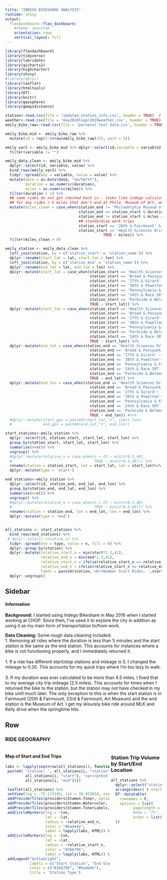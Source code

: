 ---
title: "INDEGO BIKESHARE ANALYSIS"
runtime: shiny
output: 
  flexdashboard::flex_dashboard:
    #theme: spacelab
    orientation: rows
    vertical_layout: fill
---

```{r setup, include=FALSE}
library(flexdashboard)
library(tidyverse) 
library(lubridate)
library(qicharts2)
library(highcharter)
library(shiny)
#library(dplyr)
library(leaflet)
library(htmltools)
library(DT)
library(knitr)
library(geosphere)
library(gmapsdistance)
```

```{r read_data}
station<-read.csv(file = "updated_station_info.csv", header = TRUE)  #'H:/fun data/indego/updated_station_info.csv', header = TRUE)
weather<-read.csv(file = 'may2016toapr2019weather.csv', header = TRUE)
emily_bike_raw<-read.csv(file = 'personal test data.csv', header = TRUE)

emily_bike_mid <- emily_bike_raw %>% 
  mutate(id = rep(1:(nrow(emily_bike_raw)/5), each = 5))

emily_var2 <- emily_bike_mid %>% dplyr::select(id,variable = variable2, value = value2) %>% 
  filter(variable != "")

emily_data_clean <- emily_bike_mid %>% 
  dplyr::select(id, variable, value) %>% 
  bind_rows(emily_var2) %>% 
  tidyr::spread(key = variable, value = value) %>% 
  mutate(date = as.Date(date, "%m/%d/%Y"),
         duration = as.numeric(duration),
         miles = as.numeric(miles)) %>% 
  filter(duration > 1) %>% 
  ## some rides do not get checked back in - looks like indego calculates mileage based on time duration.
  ## for any rides > 5 miles that don't end at Phila. Museum of Art, we will adjust to my anticipated average of 2.5 miles
  mutate(miles_clean = case_when(station_end != 'Philadelphia Museum of Art' & miles > 4.5 ~ 2.5,
                                 station_end == station_start & duration < 5 ~ 0,
                                 station_end != station_start & miles == 0 ~ 0.30,
                                 ## standardize work trips
                                 station_start == '20th & Fairmount' & station_end == 'Health Sciences Drive' ~ 2.6,
                                 station_start == 'Health Sciences Drive' & station_end == '20th & Fairmount' ~ 2.6,
                                            TRUE ~ miles)) %>% 
  filter(miles_clean > 0)
```

```{r station_data}
emily_station <- emily_data_clean %>% 
  left_join(station, by = c('station_start' = 'station_name')) %>% 
  dplyr::rename(start_lat = lat, start_lon = lon) %>% 
  left_join(station, by = c('station_end' = 'station_name')) %>% 
  dplyr::rename(end_lat = lat, end_lon = lon) %>% 
  dplyr::mutate(start_lat = case_when(station_start == 'Health Sciences Drive' ~ 39.945730,
                                      station_start == 'Broad & Passyunk' ~ 39.925665,
                                      station_start == '27th & Girard' ~ 39.974160,
                                      station_start == '38th & Powelton'~ 39.959550,
                                      station_start == 'Pennsylvania & Fairmount Perelman Building' ~ 39.968034,
                                      station_start == '24th & Race SRT' ~ 39.958162,
                                      station_start == 'Parkside & Belmont, Case Building' ~ 39.977814,
                                      TRUE ~ start_lat)) %>% 
  dplyr::mutate(start_lon = case_when(station_start == 'Health Sciences Drive' ~ -75.195296,
                                      station_start == 'Broad & Passyunk' ~ -75.169225,
                                      station_start == '27th & Girard'~ -75.180450,
                                      station_start == '38th & Powelton'~ -75.197190,
                                      station_start == 'Pennsylvania & Fairmount Perelman Building'~ -75.180220,
                                      station_start == 'Parkside & Belmont, Case Building' ~ -75.212980,
                                      station_start == '24th & Race SRT' ~ -75.178262,
                                      TRUE ~ start_lon)) %>% 
  dplyr::mutate(end_lat = case_when(station_end == 'Health Sciences Drive' ~ 39.945730,
                                      station_end == 'Broad & Passyunk' ~ 39.925665,
                                      station_end == '27th & Girard' ~ 39.974160,
                                      station_end == '38th & Powelton'~ 39.959550,
                                      station_end == 'Pennsylvania & Fairmount Perelman Building' ~ 39.968034,
                                      station_end == '24th & Race SRT' ~ 39.958162,
                                      station_end == 'Parkside & Belmont, Case Building' ~ 39.977814,
                                      TRUE ~ end_lat)) %>% 
  dplyr::mutate(end_lon = case_when(station_end == 'Health Sciences Drive' ~ -75.195296,
                                      station_end == 'Broad & Passyunk' ~ -75.169225,
                                      station_end == '27th & Girard'~ -75.180450,
                                      station_end == '38th & Powelton'~ -75.197190,
                                      station_end == 'Pennsylvania & Fairmount Perelman Building'~ -75.180220,
                                      station_end == '24th & Race SRT' ~ -75.178262,
                                      station_end == 'Parkside & Belmont, Case Building' ~ -75.212980,
                                      TRUE ~ end_lon)) #%>% 
  #dplyr::mutate(start_gps = paste0(start_lat,"+", start_lon),
  #              end_gps = paste0(end_lat,"+", end_lon))

start_stations<-emily_station %>% 
  dplyr::select(id, station_start, start_lat, start_lon) %>% 
  group_by(station_start, start_lat, start_lon) %>% 
  summarise(n=n()) %>% 
  ungroup() %>% 
  #dplyr::mutate(relative_n = case_when(n > 25 ~ min(n*0.5,40),
  #                                     TRUE ~ min(n*0.5,40))) %>% 
  rename(station = station_start, lat = start_lat, lon = start_lon)%>% 
  dplyr::mutate(type = 'start')

end_stations<-emily_station %>% 
  dplyr::select(id, station_end, end_lat, end_lon) %>% 
  group_by(station_end, end_lat, end_lon) %>% 
  summarise(n=n()) %>% 
  ungroup() %>% 
  #dplyr::mutate(relative_n = case_when(n > 25 ~ min(n*0.5,40),
  #                                     TRUE ~ min(n*0.5,40))) %>% 
  rename(station = station_end, lat = end_lat, lon = end_lon) %>% 
  dplyr::mutate(type = 'end')


all_stations <- start_stations %>% 
  bind_rows(end_stations) %>% 
 # dplyr::select(-relative_n) %>% 
  tidyr::spread(key = type, value = n, fill = 0) %>% 
  dplyr::group_by(station) %>% 
  dplyr::mutate(relative_start_n = min(start*1.3,41),
                relative_end_n = min(end*1.3,41),
                relative_start_n = ifelse(relative_start_n == relative_end_n & start > end, relative_start_n+5, relative_start_n),
                relative_end_n = ifelse(relative_start_n == relative_end_n & start < end, relative_end_n+5, relative_end_n),
                label = paste0(station,'<br>Number Start Rides: ',start, '<br>Number End Rides: ',end)) %>% 
  dplyr::ungroup()
```

<style>
.sidebar{
  width: 30%;
}

.column-right-tall{
  float: right;
  width: 32.5%;
  height: 96%;
  text-align: left;
}

.column-left-tall{
  float: left;
  width: 66.6%;
  height: 96%;
  text-align: left;
}

.column-left{
  float: left;
  width: 66.6%;
  height: 90%;
  text-align: left;
}

.column-right{
  float: right;
  width: 32.5%;
  height: 90%;
  text-align: left;
}

.column-center{
  float: right;
  width: 100%;
  height: 90%;
  text-align: left;
}
</style>


Sidebar {.sidebar}
----------------------------

#### <b>Information</b>

<b>Background:</b>
I started using Indego Bikeshare in May 2016 when I started working at CHOP.  Since then, I've used it to explore the city in addition as using it as my main form of transportation to/from work.

<b>Data Cleaning:</b>
Some rough data cleaning included:
<br>1. Removing all rides where the duration is less than 5 minutes and the start station is the same as the end station.  This accounts for instances where a bike is not functioning properly, and I immediately returned it.<br>
<br>1. If a ride has different start/stop stations and mileage is 0, I changed the mileage to 0.30.  This accounts for my quick trips where I'm too lazy to walk.<br>
<br>3. If my duration was ever calculated to be more than 4.5 miles, I fixed that to my average city trip mileage (2.5 miles).  This accounts for times when I returned the bike to the station, but the station may not have checked in my bike until much later.  The only exception to this is when the start station is in Fairmount (20th & Fairmount, 23rd & Fairmount, Art Museum) and the end station is the Museum of Art.  I get my leisurely bike ride around MLK and Kelly drive when the springtime hits.



Row {.tabset}
-----------------------------------------------------------------------

### <b>RIDE GEOGRAPHY</b>


<div class="column-left-tall">
#### Map of Start and End Trips
```{r ride_map}
labs <- lapply(seq(nrow(all_stations)), function(i) {
 paste0( 'Station: ', all_stations[i, "station"], '</p>Start Trips: ',
         all_stations[i, "start"], '<p></p>End Trips: ',
         all_stations[i, "end"])})

 leaflet(all_stations) %>%
 setView(lng = -75.173145, lat = 39.953014, zoom = 13.5) %>%
 addProviderTiles(providers$Stamen.Toner, options = providerTileOptions(opacity = 0.4)) %>% #Stamen.Watercolor, HikeBike
 addProviderTiles(providers$Stamen.Watercolor, options = providerTileOptions(opacity = 0.5)) %>%
 addProviderTiles(providers$Stamen.TonerLabels, options = providerTileOptions(opacity = 0.5)) %>%
 addCircleMarkers(lng = ~lon,
                  lat = ~lat,
                  radius = ~relative_end_n,
                  color = "#ba4e4e",
                  label = lapply(labs, HTML)) %>%
 addCircleMarkers(lng = ~lon,
                  lat = ~lat,
                  radius = ~relative_start_n,
                  color = "#26679b",
                  label = lapply(labs, HTML)) %>%
 addLegend("bottomright",
           labels = c("Start Station", "End Station"),
           color = c("#26679b", "#ba4e4e"),
           title = 'Station Type')
```
</div>

<div class="column-right-tall">
### Station Trip Volume by Start/End Location
```{r table}
all_stations %>%
  dplyr::select("station" = station, "# start rides" = start, "# end rides" = end) %>%
  arrange(desc(`# start rides`)) %>%
  DT::datatable(
    rownames = F,
    options = list(
          pagelength = 100,
          #dom = 'ft',
          order = list(1, 'desc')
  ))

```
</div>

### <b>TRIP VOLUME OVER TIME</b>
```{r set_time_inputs}
selectInput("timeselect", label = h6("Display graphs by:"),
            choices = c("Weeks", "Months"), selected = "Months")
```

```{r run chart cleaning, echo = F, warning = F}
emily_data <- reactive({

weather_aggr <- weather %>% 
  dplyr::mutate(weather_dt = as.Date(DATE, "%m/%d/%Y"),
    weather_week = lubridate::floor_date(weather_dt, unit = tolower(input$timeselect)),
                precip_yn = ifelse(PRCP > 0, 1, 0),
                precip_ge1 = ifelse(PRCP >= 1, 1, 0)) %>% 
  dplyr::group_by(weather_week) %>% 
  dplyr::summarise(avg_max_temp = round(mean(TMAX, na.rm = TRUE),2),
                   avg_min_temp = round(mean(TMIN, na.rm = TRUE),2),
                   days_precip = sum(precip_yn, na.rm = TRUE),
                   days_precip_ge1 = sum(precip_ge1, na.rm = TRUE))
  
emily_data_time<-emily_data_clean %>% 
  dplyr::mutate(ride_week = lubridate::floor_date(date, unit = tolower(input$timeselect))) %>% 
  dplyr::group_by(ride_week) %>% 
  dplyr::summarise(n=n())

plot<-qicharts2::qic(ride_week, n,  
               #notes    = notes,
               data     = emily_data_time,
               chart = 'c',
               agg.fun = 'sum',
               #multiply = 1000,
               #freeze = 12,
               #part = 48,
               #part.labels = c('Baseline', 'Intervention'),
               title    = paste0('Bike Rides by ', input$timeselect),
               ylab     = paste0('# Rides per ', input$timeselect),
               xlab     = 'Date')

plot_data<-plot$data %>% 
  dplyr::select(date = x , avg_metric = y, centerline = cl, ucl.3 = ucl, lcl.3 = lcl) %>% 
  dplyr::mutate(date_aggr_dt = date(date),
                avg_cost_per_ride = round(17/avg_metric,2),
                centerline = round(centerline,2),
                ucl.3 = round(ucl.3,2),
                lcl.3 = round(lcl.3,2)) %>% 
  dplyr::select(-date) %>% 
  left_join(weather_aggr, by = c('date_aggr_dt'='weather_week'))
})
```

<div class="column-center">
```{r time graph}
renderHighchart({
  
plot_data <- emily_data()   
highchart(type = "stock") %>% 
  hc_yAxis_multiples(
    list(title = list(text = paste0("# Rides per ",input$timeselect)), opposite = FALSE),
    list(title = list(text = "Temperature (Degrees F)"), showLastLabel = TRUE,
         opposite = TRUE)) %>% 
  hc_add_series(plot_data, type = "line", name = "Upper Control Limit", color="#B3B3B3", 
                dashStyle="ShortDash", step=TRUE, hcaes(x = date_aggr_dt, y = ucl.3)) %>%
  hc_add_series(plot_data, 
                name = "Number of Rides", 
                hcaes(x = date_aggr_dt, y = avg_metric), 
                type="line",  
                marker = list(enabled=TRUE,
                              symbol="circle",
                              fillColor = "#94D60A", ##indego green
                              radius=3,
                              lineWidth = 2,
                              lineColor = NULL),
                color="#94D60A", 
                dashStyle="Solid") %>%
  hc_add_series(plot_data, 
                type = "line", 
                name = "Mean", 
                color="#16216A", #indego navy
                dashStyle="ShortDash", 
                step = TRUE,
                hcaes(x = date_aggr_dt, y = centerline)) %>%
  hc_add_series(plot_data, 
                type = "line", 
                name = "Lower Control Limit", 
                color="#B3B3B3", 
                dashStyle="ShortDash", 
                step=TRUE, 
                hcaes(x = date_aggr_dt, y = lcl.3)) %>% 
  hc_add_series(plot_data, 
                name = "Max Temp", 
                hcaes(x = date_aggr_dt, y = avg_max_temp), 
                type="line",  
                marker = list(enabled=TRUE,
                              symbol="circle",
                              fillColor = "#f49e42",
                              radius=2,
                              lineWidth = 1.5,
                              lineColor = NULL),
                color="#f49e42", 
                dashStyle="Solid",
                visible=FALSE,
                yAxis=1) %>% 
  hc_add_series(plot_data, 
                name = "Min Temp", 
                hcaes(x = date_aggr_dt, y = avg_min_temp), 
                type="line",  
                marker = list(enabled=TRUE,
                              symbol="circle",
                              fillColor = "#3382cc",
                              radius=2,
                              lineWidth = 1.5,
                              lineColor = NULL),
                color="#3382cc", 
                dashStyle="Solid",
                visible=FALSE,
                yAxis=1) %>% 
  hc_add_series(plot_data, 
                name = "Days Precip", 
                hcaes(x = date_aggr_dt, y = days_precip), 
                type="line",  
                marker = list(enabled=TRUE,
                              symbol="circle",
                              fillColor = "#944c9b",
                              radius=2,
                              lineWidth = 1.5,
                              lineColor = NULL),
                color="#944c9b", 
                dashStyle="Solid",
                visible=FALSE) %>% 
  hc_legend(enabled = T)  %>%
  hc_add_theme(hc_theme_flat()) %>% 
  hc_navigator(enabled = F) %>%
  hc_chart(zoomType = "x") %>%
  hc_tooltip(shared = TRUE, split = FALSE) %>%
  #hc_title(text = paste0(input$timeselect, " INDEGO BIKE USAGE"), 
  #         align = "left") %>%
  hc_xAxis(type = 'datetime',
            plotLines = list(
              list(
                verticalAlign = "middle",
                label = list(text = "Moved into Apartment with Bike Parking"),
                color = "#f48549",
                width = 2,
                value = datetime_to_timestamp(as.Date('2019-07-16')),
                dashStyle = "ShortDash"))) 
  #hc_yAxis(title = list(text = paste0("# Rides per ",input$timeselect)),
  #         opposite = FALSE,
  #         min = 0,
  #         max = max(plot_data$avg_metric, plot_data$ucl.3, plot_data$avg_max_temp)*1.1) 

})

```
</div>

### <b>JOURNEY MAP</b>

<div class="column-left">
#### Map of Destinations: Select a Start Station Below
```{r set_station_inputs}
station_names<-sort(unique(emily_station$station_start))

selectInput("stationselect", 
            label = NULL, #h5("Select a Start Station:"),
            choices = station_names, 
            multiple = TRUE, 
            selected = "20th & Fairmount")
```

```{r journey cleaning, echo = F, warning = F}
journey_data <- reactive({

start_coords<- emily_station %>% 
  ungroup() %>% 
  filter(station_start == input$stationselect) %>% 
  dplyr::select(lat = start_lat, lon = start_lon, station = station_start) %>% 
  dplyr::mutate(sequence = row_number()*2-1)

end_coords<- emily_station %>% 
  ungroup() %>% 
  filter(station_start == input$stationselect) %>% 
  dplyr::select(lat = end_lat, lon = end_lon, station = station_end) %>% 
  dplyr::mutate(sequence = row_number()*2)                

journey_coords <- start_coords %>% bind_rows(end_coords) %>% arrange(sequence)
})

dest_table <- reactive({

destinations <- emily_station %>% 
  ungroup() %>% 
  filter(station_start == input$stationselect) %>% 
  dplyr::select(station_end) %>% 
  group_by(station_end) %>% 
  summarise(n=n()) %>% 
  arrange(desc(n))
})
```

```{r journey map}
#journey<-journey_data()

labs2 <- lapply(seq(nrow(all_stations)), function(i) {
 paste0( 'Station: ', all_stations[i, "station"])})

labs3 <- reactive({
  
  labs3a<<- lapply(seq(nrow(journey_data())), function(i) {
 paste0( 'Station: ', journey_data()[i, "station"])})
  
})

renderLeaflet({
leaflet() %>%
  setView(lng = -75.173145, lat = 39.953014, zoom = 13.5) %>%
  addProviderTiles(providers$Stamen.Toner, options = providerTileOptions(opacity = 0.4)) %>% #Stamen.Watercolor, HikeBike
  addProviderTiles(providers$Stamen.Watercolor, options = providerTileOptions(opacity = 0.5)) %>%
  addProviderTiles(providers$Stamen.TonerLabels, options = providerTileOptions(opacity = 0.5)) %>%
  addCircleMarkers(data = all_stations, 
                   lng = ~lon,
                   lat = ~lat,
                   radius = 4,
                   color = "grey",
                   label = lapply(labs2, HTML)) %>%
  addCircleMarkers(data = journey_data(), 
                   lng = ~lon,
                   lat = ~lat,
                   radius = 3.5,
                   color = "#26679b",
                   label = lapply(labs3(), HTML)) %>%
  #addLegend("bottomright",
  #          labels = c("Start Station", "End Station"),
  #          color = c("#26679b", "#ba4e4e"),
  #          title = 'Station Type') %>% 
  addPolylines(data = journey_data(),
               lng = ~lon, 
               lat = ~lat,
               weight = .7,
               opacity = .8,
               color = '#26679b')
})

```
</div>

<div class="column-right">
#### Most Popular Destinations from Selected Start Station
```{r dest table}
#`r renderText({paste0('Most Popular Destination from ', input$stationselect)})`

renderDT({
dest_table() %>% 
  dplyr::rename("End Station" = station_end, "# Rides" = n) %>% 
  #arrange(desc(`# Start Rides`)) %>% 
  DT::datatable(
    rownames = F,
    options = list(
          pageLength = 15,
          #dom = 'ft',
          order = list(1, 'desc')
  ))
})
```
</div>

Row 
-----------------------------------------------------------------------

### **Number of Rides Taken <br>`r paste0("May 2016 - ",lubridate::month(max(emily_data_clean$date), label = TRUE, abbr = FALSE)," ", lubridate::year(max(emily_data_clean$date)))`** 

```{r num_rides}

# Creating the value we want to display
num_rides<-nrow(emily_data_clean)

renderValueBox ({
  valueBox(
    num_rides,
    # icon for the valuebox - see options here: https://fontawesome.com/icons?d=gallery&m=free
    icon ="fa-bicycle", 
    color = "#3c4585") #16216A") #indego navy;old blue = #5d98f7
})
```

### **Number of Miles Biked <br>`r paste0("May 2016 - ",lubridate::month(max(emily_data_clean$date), label = TRUE, abbr = FALSE)," ", lubridate::year(max(emily_data_clean$date)))`** 

```{r num_miles}
 
# Creating the value we want to display
num_miles<-round(sum(emily_data_clean$miles_clean),1)

renderValueBox ({
  valueBox(
    #format(num_miles, format = "d"),
    value = num_miles, #tags$p(num_miles, style = "font-color: 'black';"), #num_miles,
    # icon for the valuebox - see options here: https://fontawesome.com/icons?d=gallery&m=free
    icon ="fa-road", 
    color = "#0085CA") ##indego blue #0085CA
})


#    valueBox(
#
#      format(sum(select(subset(ga1,date>=max(date)-as.numeric(input$radio)),goal10Completions)),format="d",#big.mark=","), 
#
#             "Transactions", icon = icon("shopping-cart"), color = "blue")

```


### **Hours Spent on Indego Bikes <br>`r paste0("May 2016 - ",lubridate::month(max(emily_data_clean$date), label = TRUE, abbr = FALSE)," ", lubridate::year(max(emily_data_clean$date)))`**  

```{r hours}
 
# Creating the value we want to display # cost through end of June 2019
time<-round(sum(emily_data_clean$duration)/60,1)

renderValueBox ({
  valueBox(
    time,
    # icon for the valuebox - see options here: https://fontawesome.com/icons?d=gallery&m=free
    icon ="fa-hourglass-half", 
    color = "#94D60A") #indego green, old green = #78c442
})

```

### **Overall Cost per Ride <br>`r paste0("May 2016 - ",lubridate::month(max(emily_data_clean$date), label = TRUE, abbr = FALSE)," ", lubridate::year(max(emily_data_clean$date)))`** 

```{r money}
 
# Creating the value we want to display # cost through end of Oct 2019
cost<-paste0('$',round((566-9+10.42*5)/num_rides,2))

renderValueBox ({
  valueBox(
    cost,
    # icon for the valuebox - see options here: https://fontawesome.com/icons?d=gallery&m=free
    icon ="fa-dollar-sign", 
    color =  "#3c4585") #"#16216A") #indego green, old green = #78c442
})

```